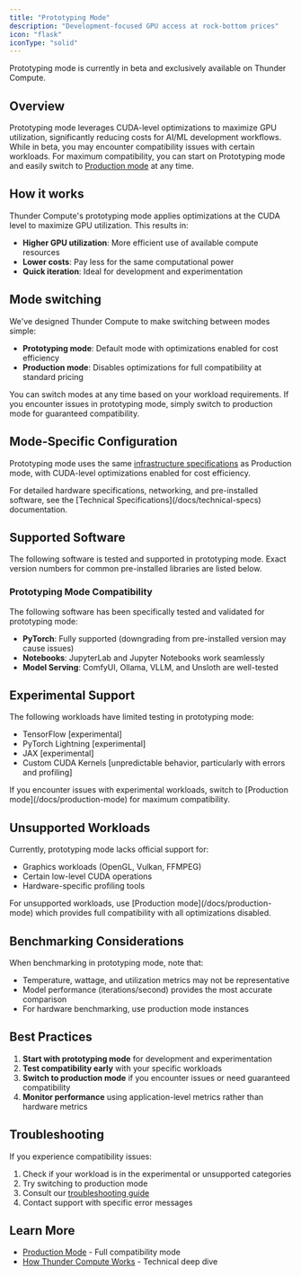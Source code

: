 ```yaml
---
title: "Prototyping Mode"
description: "Development-focused GPU access at rock-bottom prices"
icon: "flask"
iconType: "solid"
---
```


<Note>
  Prototyping mode is currently in beta and exclusively available on Thunder Compute.
</Note>

## Overview

Prototyping mode leverages CUDA-level optimizations to maximize GPU utilization, significantly reducing costs for AI/ML development workflows. While in beta, you may encounter compatibility issues with certain workloads. For maximum compatibility, you can start on Prototyping mode and easily switch to [Production mode](/docs/production-mode) at any time.

## How it works

Thunder Compute's prototyping mode applies optimizations at the CUDA level to maximize GPU utilization. This results in:

- **Higher GPU utilization**: More efficient use of available compute resources
- **Lower costs**: Pay less for the same computational power
- **Quick iteration**: Ideal for development and experimentation

## Mode switching

We've designed Thunder Compute to make switching between modes simple:

- **Prototyping mode**: Default mode with optimizations enabled for cost efficiency
- **Production mode**: Disables optimizations for full compatibility at standard pricing

You can switch modes at any time based on your workload requirements. If you encounter issues in prototyping mode, simply switch to production mode for guaranteed compatibility.

## Mode-Specific Configuration

Prototyping mode uses the same [infrastructure specifications](/docs/technical-specs#instance-infrastructure) as Production mode, with CUDA-level optimizations enabled for cost efficiency.

<Note>
  For detailed hardware specifications, networking, and pre-installed software, see the [Technical Specifications](/docs/technical-specs) documentation.
</Note>

## Supported Software

The following software is tested and supported in prototyping mode. Exact version numbers for common pre-installed libraries are listed below.

### Prototyping Mode Compatibility

The following software has been specifically tested and validated for prototyping mode:

- **PyTorch**: Fully supported (downgrading from pre-installed version may cause issues)
- **Notebooks**: JupyterLab and Jupyter Notebooks work seamlessly
- **Model Serving**: ComfyUI, Ollama, VLLM, and Unsloth are well-tested

## Experimental Support

The following workloads have limited testing in prototyping mode:

- TensorFlow [experimental]
- PyTorch Lightning [experimental]
- JAX [experimental]
- Custom CUDA Kernels [unpredictable behavior, particularly with errors and profiling]

<Note>
  If you encounter issues with experimental workloads, switch to [Production mode](/docs/production-mode) for maximum compatibility.
</Note>

## Unsupported Workloads

Currently, prototyping mode lacks official support for:
- Graphics workloads (OpenGL, Vulkan, FFMPEG)
- Certain low-level CUDA operations
- Hardware-specific profiling tools

<Tip>
  For unsupported workloads, use [Production mode](/docs/production-mode) which provides full compatibility with all optimizations disabled.
</Tip>

## Benchmarking Considerations

When benchmarking in prototyping mode, note that:
- Temperature, wattage, and utilization metrics may not be representative
- Model performance (iterations/second) provides the most accurate comparison
- For hardware benchmarking, use production mode instances

## Best Practices

1. **Start with prototyping mode** for development and experimentation
2. **Test compatibility early** with your specific workloads
3. **Switch to production mode** if you encounter issues or need guaranteed compatibility
4. **Monitor performance** using application-level metrics rather than hardware metrics

## Troubleshooting

If you experience compatibility issues:

1. Check if your workload is in the experimental or unsupported categories
2. Try switching to production mode
3. Consult our [troubleshooting guide](/docs/troubleshooting)
4. Contact support with specific error messages

## Learn More

- [Production Mode](/docs/production-mode) - Full compatibility mode
- [How Thunder Compute Works](https://www.thundercompute.com/blog/how-thunder-compute-works-gpu-over-tcp) - Technical deep dive